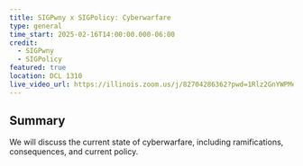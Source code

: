 ---
title: SIGPwny x SIGPolicy: Cyberwarfare
type: general
time_start: 2025-02-16T14:00:00.000-06:00
credit:
  - SIGPwny
  - SIGPolicy
featured: true
location: DCL 1310
live_video_url: https://illinois.zoom.us/j/82704286362?pwd=1Rlz2GnYWPMeT6tgENtVwpkrbNK1cq.1
---
## Summary

We will discuss the current state of cyberwarfare, including ramifications, consequences, and current policy.